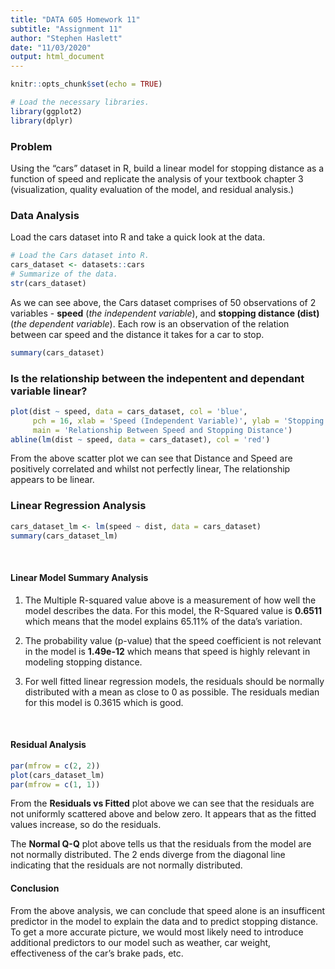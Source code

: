 ```yaml
---
title: "DATA 605 Homework 11"
subtitle: "Assignment 11"
author: "Stephen Haslett"
date: "11/03/2020"
output: html_document
---
```


```r
knitr::opts_chunk$set(echo = TRUE)

# Load the necessary libraries.
library(ggplot2)
library(dplyr)
```

### Problem
Using the “cars” dataset in R, build a linear model for stopping distance as a function of speed and replicate the analysis of your textbook chapter 3 (visualization, quality evaluation of the model, and residual analysis.)

### Data Analysis

Load the cars dataset into R and take a quick look at the data.
```r
# Load the Cars dataset into R.
cars_dataset <- datasets::cars
# Summarize of the data.
str(cars_dataset)
``` 


As we can see above, the Cars dataset comprises of 50 observations of 2 variables - **speed** (_the independent variable_), and **stopping distance (dist)** (_the dependent variable_). 
Each row is an observation of the relation between car speed and the distance it takes for a car to stop.


```r
summary(cars_dataset)
```


### Is the relationship between the indepentent and dependant variable linear?

```r
plot(dist ~ speed, data = cars_dataset, col = 'blue',
     pch = 16, xlab = 'Speed (Independent Variable)', ylab = 'Stopping Distance (Dependent Variable)',
     main = 'Relationship Between Speed and Stopping Distance')
abline(lm(dist ~ speed, data = cars_dataset), col = 'red')
```

From the above scatter plot we can see that Distance and Speed are positively correlated and whilst not perfectly linear, The relationship appears to be linear.

### Linear Regression Analysis

```r
cars_dataset_lm <- lm(speed ~ dist, data = cars_dataset)
summary(cars_dataset_lm)
```

\ 

#### Linear Model Summary Analysis

1. The Multiple R-squared value above is a measurement of how well the model describes the data. For this model, the R-Squared value is **0.6511** which means
that the model explains 65.11% of the data’s variation.

2. The probability value (p-value) that the speed coefficient is not relevant in the model is **1.49e-12** which means that speed is highly relevant in modeling stopping distance. 

3. For well fitted linear regression models, the residuals should be normally distributed with a mean as close to 0 as possible. The residuals median for this model is 0.3615 which is good.

\ 

#### Residual Analysis

```r
par(mfrow = c(2, 2))
plot(cars_dataset_lm)
par(mfrow = c(1, 1))
```

From the **Residuals vs Fitted** plot above we can see that the residuals are not uniformly scattered above and below zero. It appears that as the fitted values increase, so do the residuals.

The **Normal Q-Q** plot above tells us that the residuals from the model are not normally distributed. The 2 ends diverge from the diagonal line indicating that the residuals are not normally distributed.


#### Conclusion
From the above analysis, we can conclude that speed alone is an insufficent predictor in the model to explain the data and to predict stopping distance. To get a more accurate picture, we would most likely need to introduce additional predictors to our model such as weather, car weight, effectiveness of the car's brake pads, etc.
